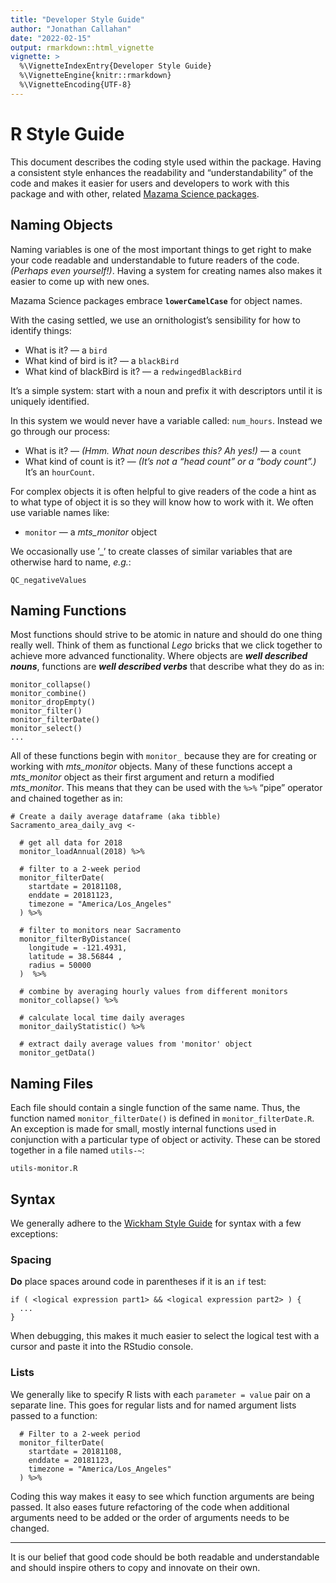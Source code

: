 ```yaml
---
title: "Developer Style Guide"
author: "Jonathan Callahan"
date: "2022-02-15"
output: rmarkdown::html_vignette
vignette: >
  %\VignetteIndexEntry{Developer Style Guide}
  %\VignetteEngine{knitr::rmarkdown}
  %\VignetteEncoding{UTF-8}
---
```


# R Style Guide

This document describes the coding style used within the package.  Having a
consistent style enhances the readability and "understandability" of the code 
and makes it easier for users and developers to work with this package and
with other, related [Mazama Science packages](https://github.com/MazamaScience).

## Naming Objects

Naming variables is one of the most important things to get right to make your 
code readable and understandable to future readers of the code. _(Perhaps even 
yourself!)_. Having a system for creating names also makes it easier to come up 
with new ones.

Mazama Science packages embrace **`lowerCamelCase`** for object names.

With the casing settled, we use an ornithologist’s sensibility for how to 
identify things:

* What is it? — a `bird`
* What kind of bird  is it? — a `blackBird`
* What kind of blackBird  is it? — a `redwingedBlackBird`

It’s a simple system:  start with a noun and prefix it with descriptors until 
it is uniquely identified.

In this system we would never have a variable called: `num_hours`. Instead we go 
through our process:

* What is it? — _(Hmm. What noun describes this? Ah yes!)_ — a `count`
* What kind of count  is it? — _(It's not a "head count" or a "body count".)_ 
It's an `hourCount`.

For complex objects it is often helpful to give readers of the code a hint as to 
what type of object it is so they will know how to work with it. We often use 
variable names like:

* `monitor`  — a _mts_monitor_ object

We occasionally use ‘_’ to create classes of similar variables that are 
otherwise hard to name, _e.g._:

```
QC_negativeValues
```

## Naming Functions

Most functions should strive to be atomic in nature and should do one thing 
really well. Think of them as functional _Lego_ bricks that we click together
to achieve more advanced functionality. Where objects are _**well described nouns**_, 
functions are _**well described verbs**_ that describe what they do as in:

```
monitor_collapse()
monitor_combine()
monitor_dropEmpty()
monitor_filter()
monitor_filterDate()
monitor_select()
...
```

All of these functions begin with `monitor_` because they are for creating or working
with _mts_monitor_ objects. Many of these functions accept a _mts_monitor_ object as their first 
argument and return a modified _mts_monitor_. This means that they can be used with the
`%>%` "pipe" operator and chained together as in:

```
# Create a daily average dataframe (aka tibble)
Sacramento_area_daily_avg <-

  # get all data for 2018
  monitor_loadAnnual(2018) %>%
  
  # filter to a 2-week period
  monitor_filterDate(
    startdate = 20181108,
    enddate = 20181123,
    timezone = "America/Los_Angeles"
  ) %>%
  
  # filter to monitors near Sacramento
  monitor_filterByDistance(
    longitude = -121.4931,
    latitude = 38.56844 ,
    radius = 50000
  )  %>%
  
  # combine by averaging hourly values from different monitors
  monitor_collapse() %>%
  
  # calculate local time daily averages
  monitor_dailyStatistic() %>%
  
  # extract daily average values from 'monitor' object
  monitor_getData()
```  

## Naming Files

Each file should contain a single function of the same name. Thus, the function 
named `monitor_filterDate()` is defined in `monitor_filterDate.R`. An exception is made
for small, mostly internal functions used in conjunction with a particular type
of object or activity. These can be stored together in a file named `utils-~`:

```
utils-monitor.R
```

## Syntax

We generally adhere to the [Wickham Style Guide](http://adv-r.had.co.nz/Style.html) 
for syntax with a few exceptions:

### Spacing

**Do** place spaces around code in parentheses if it is an `if` test:

```
if ( <logical expression part1> && <logical expression part2> ) {
  ...
}
```

When debugging, this makes it much easier to select the logical test with a 
cursor and paste it into the RStudio console.

### Lists

We generally like to specify R lists with each `parameter = value` pair on a 
separate line. This goes for regular lists and for named argument lists passed 
to a function:

```
  # Filter to a 2-week period
  monitor_filterDate(
    startdate = 20181108,
    enddate = 20181123,
    timezone = "America/Los_Angeles"
  ) %>%
```

Coding this way makes it easy to see which function arguments are being passed.
It also eases future refactoring of the code when additional arguments need to
be added or the order of arguments needs to be changed.

-----

It is our belief that good code should be both readable and understandable and
should inspire others to copy and innovate on their own.
